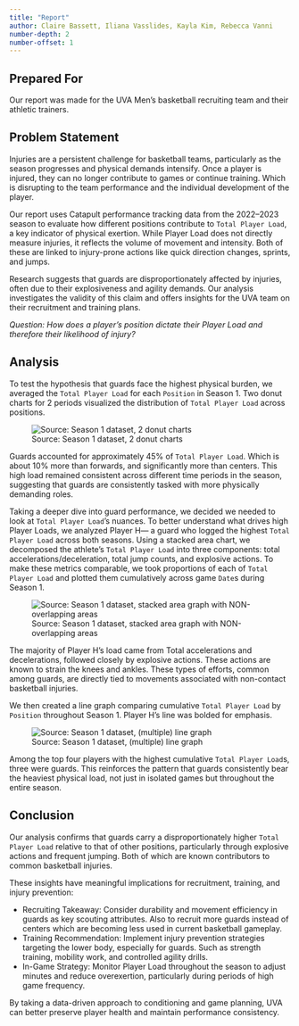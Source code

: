 ```yaml
---
title: "Report"
author: Claire Bassett, Iliana Vasslides, Kayla Kim, Rebecca Vanni
number-depth: 2
number-offset: 1
---
```


## Prepared For
Our report was made for the UVA Men’s basketball recruiting team and their athletic trainers. 

## Problem Statement
Injuries are a persistent challenge for basketball teams, particularly as the season progresses and physical demands intensify. Once a player is injured, they can no longer contribute to games or continue training. Which is disrupting to the team performance and the individual development of the player. 

Our report uses Catapult performance tracking data from the 2022–2023 season to evaluate how different positions contribute to `Total Player Load`, a key indicator of physical exertion. While Player Load does not directly measure injuries, it reflects the volume of movement and intensity. Both of these are linked to injury-prone actions like quick direction changes, sprints, and jumps.

Research suggests that guards are disproportionately affected by injuries, often due to their explosiveness and agility demands. Our analysis investigates the validity of this claim and offers insights for the UVA team on their recruitment and training plans.

*Question: How does a player’s position dictate their Player Load and therefore their likelihood of injury?*

## Analysis
To test the hypothesis that guards face the highest physical burden, we averaged the `Total Player Load` for each `Position` in Season 1. Two donut charts for 2 periods visualized the distribution of `Total Player Load` across positions.

![Source: Season 1 dataset, 2 donut charts](./graph1.png)

Guards accounted for approximately 45% of `Total Player Load`. Which is about 10% more than forwards, and significantly more than centers. This high load remained consistent across different time periods in the season, suggesting that guards are consistently tasked with more physically demanding roles.


Taking a deeper dive into guard performance, we decided we needed to look at `Total Player Load`'s nuances. To better understand what drives high Player Loads, we analyzed Player H— a guard who logged the highest `Total Player Load` across both seasons. Using a stacked area chart, we decomposed the athlete's `Total Player Load` into three components: total accelerations/deceleration, total jump counts, and explosive actions. To make these metrics comparable, we took proportions of each of `Total Player Load` and plotted them cumulatively across game `Date`s during Season 1.

![Source: Season 1 dataset, stacked area graph with NON-overlapping areas](./graph2.png)

The majority of Player H’s load came from Total accelerations and decelerations, followed closely by explosive actions. These actions are known to strain the knees and ankles. These types of efforts, common among guards, are directly tied to movements associated with non-contact basketball injuries.

We then created a line graph comparing cumulative `Total Player Load` by `Position` throughout Season 1. Player H’s line was bolded for emphasis. 

![Source: Season 1 dataset, (multiple) line graph](./graph3.png)

Among the top four players with the highest cumulative `Total Player Load`s, three were guards. This reinforces the pattern that guards consistently bear the heaviest physical load, not just in isolated games but throughout the entire season.

## Conclusion 
Our analysis confirms that guards carry a disproportionately higher `Total Player Load` relative to that of other positions, particularly through explosive actions and frequent jumping. Both of which are known contributors to common basketball injuries.

These insights have meaningful implications for recruitment, training, and injury prevention:

- Recruiting Takeaway: Consider durability and movement efficiency in guards as key scouting attributes. Also to recruit more guards instead of centers which are becoming less used in current basketball gameplay.
- Training Recommendation: Implement injury prevention strategies targeting the lower body, especially for guards. Such as strength training, mobility work, and controlled agility drills.
- In-Game Strategy: Monitor Player Load throughout the season to adjust minutes and reduce overexertion, particularly during periods of high game frequency.
 
By taking a data-driven approach to conditioning and game planning, UVA can better preserve player health and maintain performance consistency. 
